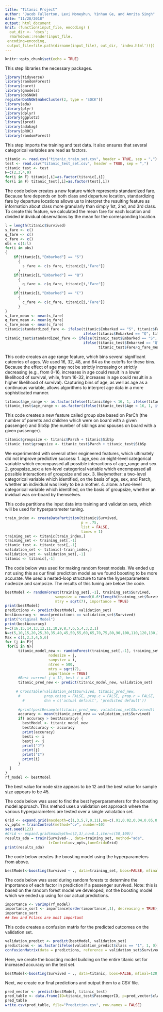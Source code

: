```yaml
---
title: "Titanic Project"
author: "Jacob Fullerton, Levi Moneyhun, Yinhao Ge, and Amrita Singh"
date: "11/28/2018"
output: html_document
knit: (function(input_file, encoding) {
  out_dir <- 'docs';
  rmarkdown::render(input_file,
 encoding=encoding,
 output_file=file.path(dirname(input_file), out_dir, 'index.html'))})
---
```



```r
knitr::opts_chunk$set(echo = TRUE)
```

This step libraries the necessary packages. 
```r
library(tidyverse)
library(randomForest)
library(caret)
library(gmodels)
library(doSNOW)
registerDoSNOW(makeCluster(2, type = "SOCK"))
library(ada)
library(plyr)
library(dplyr)
library(ggplot2)
library(ipred)
library(adabag)
library(pROC)
library(randomForest)
```

This step imports the training and test data. It also ensures that several categorical variables are read as factors. 
```r
titanic <- read.csv("titanic_train_set.csv", header = TRUE, sep = ",")
test <- read.csv("titanic_test_set.csv", header = TRUE, sep = ",")
titanic_test <- test
F=c(2,3,4,9)
for(i in F) titanic[,i]=as.factor(titanic[,i])
for(i in F) titanic_test[,i]=as.factor(test[,i])
```

The code below creates a new feature which represents standardized fare. Because fare depends on both class and departure location, standardizing fare by departure locations allows us to interpret the resulting feature as information about class more granularly than simply 1st, 2nd, and 3rd class. To create this feature, we calculated the mean fare for each location and divided individual observations by the mean for the corresponding location. 

```r
l = length(titanic$Survived)
s_fare <- c()
q_fare <- c()
c_fare <- c()
obs = c(1:l)
for(i in obs)
{
    if(titanic[i,"Embarked"] == "S")
      {
        s_fare <- c(s_fare, titanic[i,"Fare"])
      }
    if(titanic[i,"Embarked"] == "Q")
      {
        q_fare <- c(q_fare, titanic[i,"Fare"])
      }
    if(titanic[i,"Embarked"] == "C")
      {
        c_fare <- c(c_fare, titanic[i,"Fare"])
      }
}
s_fare_mean <- mean(s_fare)
q_fare_mean <- mean(q_fare)
c_fare_mean <- mean(c_fare)
titanic$standardized_fare <- ifelse(titanic$Embarked == "S", titanic$Fare/s_fare_mean, 
                                    ifelse(titanic$Embarked == "Q", titanic$Fare/q_fare_mean, titanic$Fare/c_fare_mean))
titanic_test$standardized_fare <- ifelse(titanic_test$Embarked == "S", titanic_test$Fare/s_fare_mean, 
                                    ifelse(titanic_test$Embarked == "Q", 
                                           titanic_test$Fare/q_fare_mean, titanic_test$Fare/c_fare_mean))
```

This code creates an age range feature, which bins several significant cateories of ages. We used 16, 32, 48, and 64 as the cutoffs for these bins. Because the effect of age may not be strictly increasing or strictly decreasing (e.g., from 0-16, increases in age could result in a lower likelihood of survival, while, from 16-32, increases in age could result in a higher likelihood of survival). Capturing bins of age, as well as age as a continuous variable, allows algorithms to interpret age data in a more sophisticated manner. 
```r
titanic$age_range <- as.factor(ifelse(titanic$Age < 16, 1, ifelse(titanic$Age < 32, 2, ifelse(titanic$Age < 48, 3, ifelse(titanic$Age < 64, 4, 5)))))
titanic_test$age_range <- as.factor(ifelse(titanic_test$Age < 16, 1, ifelse(titanic_test$Age < 32, 2, ifelse(titanic_test$Age < 48, 3, ifelse(titanic_test$Age < 64, 4, 5)))))
```

This code creates a new feature called group size based on ParCh (the number of parents and children which were on board with a given passenger) and SibSp (the number of siblings and spouses on board with a given passenger). 
```r
titanic$groupsize <- titanic$Parch + titanic$SibSp
titanic_test$groupsize <- titanic_test$Parch + titanic_test$SibSp
```

We experimented with several other engineered features, which ultimately did not improve predictive success: 
1. age_sex: an eight-level categorical variable which encompassed all possible interactions of age_range and sex. 
2. groupsize_sex: a ten-level categorical variable which encompassed all possible interactions of groupsize and sex. 
3. likelymother: a two-level categorical variable which identified, on the basis of age, sex, and Parch, whether an individual was likely to be a mother.
4. alone: a two-level categorical variable which identified, on the basis of groupsize, whether an invidual was on-board by themselves. 

This code partitions the input data into training and validation sets, which will be used for hyperparameter tuning.
```r
train_index <- createDataPartition(titanic$Survived,
                                   p = .75,
                                   list = FALSE,
                                   times = 1)
training_set <- titanic[train_index,]
training_set <- training_set[,-1]
titanic_test <- titanic_test[,-1]
validation_set <- titanic[-train_index,]
validation_set <- validation_set[,-1]
titanic <- titanic[,-1]
```

The code below was used for making random forest models. We ended up not using this as our final prediction model as we found boosting to be more accurate. We used a nested-loop structure to tune the hyperparameters nodesize and sampsize. The results of this tuning are below the code. 
```r
bestModel <- randomForest(training_set[,-1], training_set$Survived, 
                       sampsize = round(0.6*(length(training_set$Survived))),ntree = 500, 
                       mtry = sqrt(7), importance = TRUE)
print(bestModel)
predictions <- predict(bestModel, validation_set)
bestAccuracy <- mean(predictions == validation_set$Survived)
print("original Model")
print(bestAccuracy)
F=c(16,15,14,13,12,11,10,9,8,7,6,5,4,3,2,1)
N=c(5,10,15,20,25,30,35,40,45,50,55,60,65,70,75,80,90,100,110,120,130,140,150,160,170,180,190,200)
Max = c(1,2,3,4,5,6)
for (j in F){
 for(i in N){
      titanic_model_new <- randomForest(training_set[,-1], training_set$Survived ,
                    nodesize = j,
                    sampsize = i,
                    ntree = 500, 
                    mtry = sqrt(7),
                    importance = TRUE)
      #Best current j = 12, best i = 45
      titanic_pred_new <- predict(titanic_model_new, validation_set)
    
     # CrossTable(validation_set$Survived, titanic_pred_new,
      #           prop.chisq = FALSE, prop.c = FALSE, prop.r = FALSE,
        #         dnn = c('actual default', 'predicted default'))
      
      #print(postResample(titanic_pred_new, validation_set$Survived))
      accuracy <- mean(titanic_pred_new == validation_set$Survived)
      if( accuracy > bestAccuracy) {
        bestModel <- titanic_model_new
        bestAccuracy <- accuracy
        print(accuracy)
        besti <- i
        bestj <- j
        print("J")
        print(j)
        print("I")
        print(i)
      }
  }
}
rf_model <- bestModel
```
The best value for node size appears to be 12 and the best value for sample size appears to be 45.


The code below was used to find the best hyperparameters for the boosting model approach. This method uses a validation set approach where the various hyperparameters are tested over a single valiatation set.
```r
Grid <- expand.grid(maxdepth=c(1,3,5,7,9,11),nu=c(.01,0.02,0.04,0.05,0.06),iter=c(120,130,140,150,160,170,180,190,200))
cv_opts = trainControl(method="cv", number=10)
set.seed(123)
#Grid <- expand.grid(maxdepth=c(2,3),nu=0.1,iter=c(50,100))
results_ada = train(Survived~., data=training_set, method="ada",
                    trControl=cv_opts,tuneGrid=Grid)
print(results_ada)
```


The code below creates the boosting model using the hyperparameters from above.
```r
bestModel<-boosting(Survived ~ ., data=training_set, boos=FALSE, mfinal=120,maxdepth=9,nu=0.04)
```


The code below was used during random forests to determine the importance of each factor in prediction if a passenger survived. Note: this is based on the random forest model we developed, not the boosting model which we ended up using for our actual predictions. 
```r
importance <- varImp(rf_model)
importance_sort <- importance[order(importance[,1], decreasing = TRUE),]
importance_sort
## Sex and Pclass are most important
```

This code creates a confusion matrix for the predicted outcomes on the validation set. 
```r
validation_predict <- predict(bestModel, validation_set)
predictions <- as.factor(ifelse(validation_predict$class == "1", 1, 0))
confusionMatrix(data = predictions, reference = validation_set$Survived, mode = "prec_recall")
```

Here, we create the boosting model building on the entire titanic set for increased accuracy on the test set. 
```r
bestModel<-boosting(Survived ~ ., data=titanic, boos=FALSE, mfinal=120,maxdepth=9,nu=0.04)
```


Next, we create our final predictions and output them to a CSV file. 
```r
pred_vector <- predict(bestModel, titanic_test)
pred_table <- data.frame(ID=titanic_test$PassengerID, p=pred_vector$class)
pred_table
write.csv(pred_table, file="Prediction.csv", row.names = FALSE)
```

